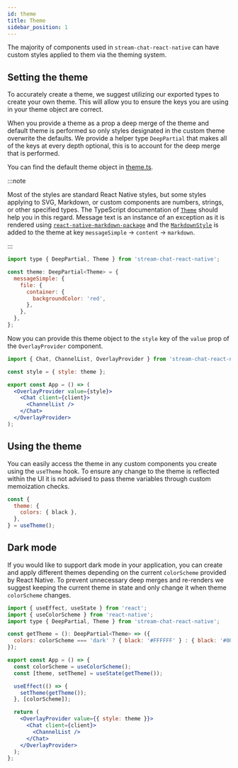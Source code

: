 ```yaml
---
id: theme
title: Theme
sidebar_position: 1
---
```


The majority of components used in `stream-chat-react-native` can have custom styles applied to them via the theming system.

## Setting the theme

To accurately create a theme, we suggest utilizing our exported types to create your own theme. This will allow you to ensure the keys you are using in your theme object are correct.

When you provide a theme as a prop a deep merge of the theme and default theme is performed so only styles designated in the custom theme overwrite the defaults. We provide a helper type `DeepPartial` that makes all of the keys at every depth optional, this is to account for the deep merge that is performed.

You can find the default theme object in [theme.ts](https://github.com/GetStream/stream-chat-react-native/blob/develop/package/src/contexts/themeContext/utils/theme.ts).

:::note

Most of the styles are standard React Native styles, but some styles applying to SVG, Markdown, or custom components are numbers, strings, or other specified types.
The TypeScript documentation of [`Theme`](https://github.com/GetStream/stream-chat-react-native/blob/main/package/src/contexts/themeContext/utils/theme.ts) should help you in this regard.
Message text is an instance of an exception as it is rendered using [`react-native-markdown-package`](https://github.com/andangrd/react-native-markdown-package) and the [`MarkdownStyle`](https://github.com/andangrd/react-native-markdown-package/blob/master/styles.js) is added to the theme at key `messageSimple` -> `content` -> `markdown`.

:::

```jsx
import type { DeepPartial, Theme } from 'stream-chat-react-native';

const theme: DeepPartial<Theme> = {
  messageSimple: {
    file: {
      container: {
        backgroundColor: 'red',
      },
    },
  },
};
```

Now you can provide this theme object to the `style` key of the `value` prop of the `OverlayProvider` component.

```jsx
import { Chat, ChannelList, OverlayProvider } from 'stream-chat-react-native';

const style = { style: theme };

export const App = () => (
  <OverlayProvider value={style}>
    <Chat client={client}>
      <ChannelList />
    </Chat>
  </OverlayProvider>
);
```

## Using the theme

You can easily access the theme in any custom components you create using the `useTheme` hook. To ensure any change to the theme is reflected within the UI it is not advised to pass theme variables through custom memoization checks.

```jsx
const {
  theme: {
    colors: { black },
  },
} = useTheme();
```

## Dark mode

If you would like to support dark mode in your application, you can create and apply different themes depending on the current `colorScheme` provided by React Native. To prevent unnecessary deep merges and re-renders we suggest keeping the current theme in state and only change it when theme `colorScheme` changes.

```jsx
import { useEffect, useState } from 'react';
import { useColorScheme } from 'react-native';
import type { DeepPartial, Theme } from 'stream-chat-react-native';

const getTheme = (): DeepPartial<Theme> => ({
  colors: colorScheme === 'dark' ? { black: '#FFFFFF' } : { black: '#000000' },
});

export const App = () => {
  const colorScheme = useColorScheme();
  const [theme, setTheme] = useState(getTheme());

  useEffect(() => {
    setTheme(getTheme());
  }, [colorScheme]);

  return (
    <OverlayProvider value={{ style: theme }}>
      <Chat client={client}>
        <ChannelList />
      </Chat>
    </OverlayProvider>
  );
};
```
